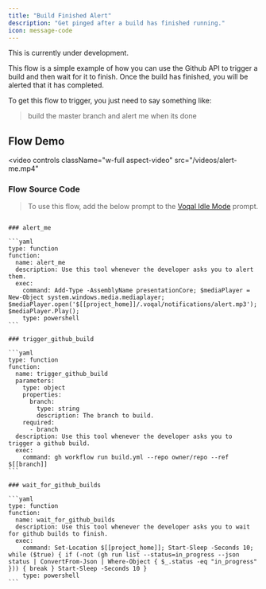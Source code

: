 ```yaml
---
title: "Build Finished Alert"
description: "Get pinged after a build has finished running."
icon: message-code
---
```


<Warning>This is currently under development.</Warning>

This flow is a simple example of how you can use the Github API to trigger a build and then wait for it to finish.
Once the build has finished, you will be alerted that it has completed.

To get this flow to trigger, you just need to say something like:

> build the master branch and alert me when its done

## Flow Demo

<video
  controls
  className="w-full aspect-video"
  src="/videos/alert-me.mp4"
></video>

### Flow Source Code

> To use this flow, add the below prompt to the [Voqal Idle Mode](/library/embedded/idle) prompt.

````

### alert_me

```yaml
type: function
function:
  name: alert_me
  description: Use this tool whenever the developer asks you to alert them.
  exec:
    command: Add-Type -AssemblyName presentationCore; $mediaPlayer = New-Object system.windows.media.mediaplayer; $mediaPlayer.open('$[[project_home]]/.voqal/notifications/alert.mp3'); $mediaPlayer.Play();
    type: powershell
```

### trigger_github_build

```yaml
type: function
function:
  name: trigger_github_build
  parameters:
    type: object
    properties:
      branch:
        type: string
        description: The branch to build.
    required:
      - branch
  description: Use this tool whenever the developer asks you to trigger a github build.
  exec:
    command: gh workflow run build.yml --repo owner/repo --ref $[[branch]]
```

### wait_for_github_builds

```yaml
type: function
function:
  name: wait_for_github_builds
  description: Use this tool whenever the developer asks you to wait for github builds to finish.
  exec:
    command: Set-Location $[[project_home]]; Start-Sleep -Seconds 10; while ($true) { if (-not (gh run list --status=in_progress --json status | ConvertFrom-Json | Where-Object { $_.status -eq "in_progress" })) { break } Start-Sleep -Seconds 10 }
    type: powershell
```
````